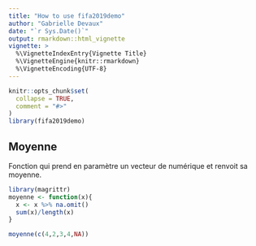 ```yaml
---
title: "How to use fifa2019demo"
author: "Gabrielle Devaux"
date: "`r Sys.Date()`"
output: rmarkdown::html_vignette
vignette: >
  %\VignetteIndexEntry{Vignette Title}
  %\VignetteEngine{knitr::rmarkdown}
  %\VignetteEncoding{UTF-8}
---
```


```r
knitr::opts_chunk$set(
  collapse = TRUE,
  comment = "#>"
)
library(fifa2019demo)
```

## Moyenne

Fonction qui prend en paramètre un vecteur de numérique et renvoit sa moyenne.

```r
library(magrittr)
moyenne <- function(x){
  x <- x %>% na.omit()
  sum(x)/length(x)
}

moyenne(c(4,2,3,4,NA))
```

